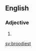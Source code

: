 ==English==

===Adjective===
{{head|en|adjective superlative form}}

# {{en-superlative of|broody}}

[[sv:broodiest]]